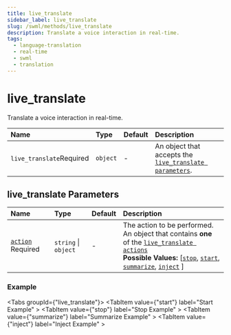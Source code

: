 ```yaml
---
title: live_translate
sidebar_label: live_translate
slug: /swml/methods/live_translate
description: Translate a voice interaction in real-time.
tags:
  - language-translation
  - real-time
  - swml
  - translation
---
```



# live_translate

Translate a voice interaction in real-time.


| Name                                                           | Type     | Default | Description                                                                           |
|:---------------------------------------------------------------|:---------|:--------|:--------------------------------------------------------------------------------------|
| `live_translate`<span className="required-arg">Required</span> | `object` | -       | An object that accepts the [`live_translate parameters`](#live_translate-parameters). |

## **live_translate Parameters**

| Name                                                                                           | Type                 | Default | Description                                                                                                                                                                                                                                                                                                                                                                       |
|:-----------------------------------------------------------------------------------------------|:---------------------|:--------|:----------------------------------------------------------------------------------------------------------------------------------------------------------------------------------------------------------------------------------------------------------------------------------------------------------------------------------------------------------------------------------|
| [`action`](/swml/methods/live_translate/action) <span className="required-arg">Required</span> | `string` \| `object` | -       | The action to be performed.<br/>An object that contains **one** of the [`live_translate actions`](./action/index.mdx)<br />**Possible Values:** [[`stop`](/swml/methods/live_translate/action/stop), [`start`](/swml/methods/live_translate/action/start), [`summarize`](/swml/methods/live_translate/action/summarize), [`inject`](/swml/methods/live_translate/action/inject) ] |


### **Example**


<Tabs groupId={"live_translate"}>
  <TabItem value={"start"} label="Start Example" >
    <StartExample />
  </TabItem>
  <TabItem value={"stop"} label="Stop Example" >
    <StopExample />
  </TabItem>
  <TabItem value={"summarize"} label="Summarize Example" >
    <SummarizeExample />
  </TabItem>
  <TabItem value={"inject"} label="Inject Example" >
    <InjectExample />
  </TabItem>
</Tabs>


